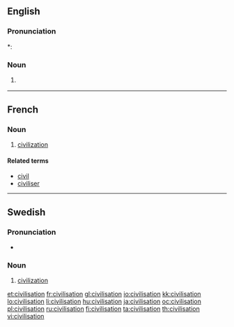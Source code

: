 ==English==

===Pronunciation===
*: {{rhymes|eɪʃən}}

===Noun===
{{en-noun}}

# {{chiefly|British}} {{alternative spelling of|civilization}}

----

==French==

===Noun===
{{fr-noun|f}}

# [[civilization]]

====Related terms====
*[[civil#French|civil]]
*[[civiliser#French|civiliser]]

----

==Swedish==

===Pronunciation===
* {{audio|Sv-en civilisation.ogg|audio}}

===Noun===
{{sv-noun-reg-er}}
{{infl|sv|noun|g=c}}

# [[civilization]]

[[et:civilisation]]
[[fr:civilisation]]
[[gl:civilisation]]
[[io:civilisation]]
[[kk:civilisation]]
[[lo:civilisation]]
[[li:civilisation]]
[[hu:civilisation]]
[[ja:civilisation]]
[[oc:civilisation]]
[[pl:civilisation]]
[[ru:civilisation]]
[[fi:civilisation]]
[[ta:civilisation]]
[[th:civilisation]]
[[vi:civilisation]]